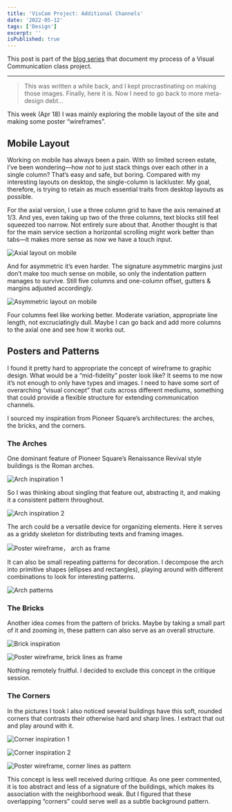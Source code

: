 ```yaml
---
title: 'VisCom Project: Additional Channels'
date: '2022-05-12'
tags: ['Design']
excerpt: ''
isPublished: true
---
```


This post is part of the [blog series](/blog/viscom) that document my process of a Visual Communication class project.

***

> This was written a while back, and I kept procrastinating on making those images. Finally, here it is. Now I need to go back to more meta-design debt...

This week (Apr 18) I was mainly exploring the mobile layout of the site and making some poster “wireframes”. 

## Mobile Layout

Working on mobile has always been a pain. With so limited screen estate, I’ve been wondering—how *not* to just stack things over each other in a single column? That’s easy and safe, but boring. Compared with my interesting layouts on desktop, the single-column is lackluster. My goal, therefore, is trying to retain as much essential traits from desktop layouts as possible.

For the axial version, I use a three column grid to have the axis remained at 1/3. And yes, even taking up two of the three columns, text blocks still feel squeezed too narrow. Not entirely sure about that. Another thought is that for the main service section a horizontal scrolling might work better than tabs—it makes more sense as now we have a touch input. 

![Axial layout on mobile](/images/axial-mobile.png)

And for asymmetric it’s even harder. The signature asymmetric margins just don’t make too much sense on mobile, so only the indentation pattern manages to survive. Still five columns and one-column offset, gutters & margins adjusted accordingly. 

![Asymmetric layout on mobile](/images/asym-mobile.png)

Four columns feel like working better. Moderate variation, appropriate line length, not excruciatingly dull. Maybe I can go back and add more columns to the axial one and see how it works out.

## Posters and Patterns 

I found it pretty hard to appropriate the concept of wireframe to graphic design. What would be a “mid-fidelity” poster look like? It seems to me now it’s not enough to only have types and images. I need to have some sort of overarching “visual concept” that cuts across different mediums, something that could provide a flexible structure for extending communication channels.

I sourced my inspiration from Pioneer Square’s architectures: the arches, the bricks, and the corners.

### The Arches

One dominant feature of Pioneer Square’s Renaissance Revival style buildings is the Roman arches. 

![Arch inspiration 1](/images/inspo-arch-1.webp)

So I was thinking about singling that feature out, abstracting it, and making it a consistent pattern throughout. 

![Arch inspiration 2](/images/inspo-arch-2.webp)

The arch could be a versatile device for organizing elements. Here it serves as a griddy skeleton for distributing texts and framing images.

![Poster wireframe， arch as frame](/images/arch-posters.png)

It can also be small repeating patterns for decoration. I decompose the arch into primitive shapes (ellipses and rectangles), playing around with different combinations to look for interesting patterns. 

![Arch patterns](/images/arch-patterns.png)

### The Bricks

Another idea comes from the pattern of bricks. Maybe by taking a small part of it and zooming in, these pattern can also serve as an overall structure. 

![Brick inspiration](/images/inspo-brick.webp)

![Poster wireframe, brick lines as frame](/images/brick-posters.png)

Nothing remotely fruitful. I decided to exclude this concept in the critique session.

### The Corners

In the pictures I took I also noticed several buildings have this soft, rounded corners that contrasts their otherwise hard and sharp lines. I extract that out and play around with it. 

![Corner inspiration 1](/images/inspo-corner-1.webp)

![Corner inspiration 2](/images/inspo-corner-2.webp)

![Poster wireframe, corner lines as pattern](/images/corner-posters.png)

This concept is less well received during critique. As one peer commented, it is too abstract and less of a signature of the buildings, which makes its association with the neighborhood weak. But I figured that these overlapping “corners” could serve well as a subtle background pattern.